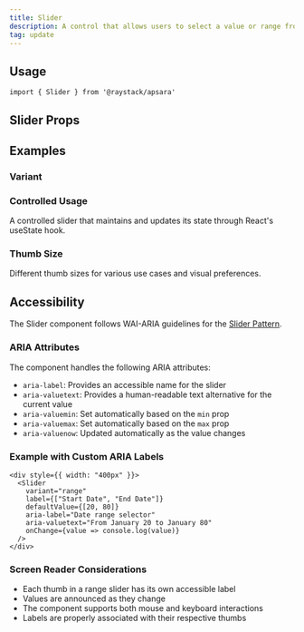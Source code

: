 ```yaml
---
title: Slider
description: A control that allows users to select a value or range from a given range.
tag: update
---
```



<Demo data={playground} />

## Usage

```tsx
import { Slider } from '@raystack/apsara'
```

## Slider Props

<auto-type-table path="./props.ts" name="SliderProps" />

## Examples

### Variant

<Demo data={variantDemo} />

### Controlled Usage

A controlled slider that maintains and updates its state through React's useState hook.

<Demo data={controlDemo} />

### Thumb Size

Different thumb sizes for various use cases and visual preferences.

<Demo data={thumbSizeDemo} />

## Accessibility

The Slider component follows WAI-ARIA guidelines for the [Slider Pattern](https://www.w3.org/WAI/ARIA/apg/patterns/slider/).

### ARIA Attributes

The component handles the following ARIA attributes:

- `aria-label`: Provides an accessible name for the slider
- `aria-valuetext`: Provides a human-readable text alternative for the current value
- `aria-valuemin`: Set automatically based on the `min` prop
- `aria-valuemax`: Set automatically based on the `max` prop
- `aria-valuenow`: Updated automatically as the value changes

### Example with Custom ARIA Labels

```tsx
<div style={{ width: "400px" }}>
  <Slider
    variant="range"
    label={["Start Date", "End Date"]}
    defaultValue={[20, 80]}
    aria-label="Date range selector"
    aria-valuetext="From January 20 to January 80"
    onChange={value => console.log(value)}
  />
</div>
```

### Screen Reader Considerations

- Each thumb in a range slider has its own accessible label
- Values are announced as they change
- The component supports both mouse and keyboard interactions
- Labels are properly associated with their respective thumbs
